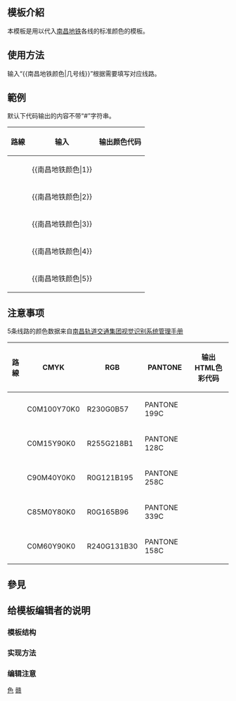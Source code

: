 <includeonly><!-- 在這裡加入模板的保護標識 --></includeonly><noinclude>{{Documentation subpage}}</noinclude>
<!-- 在本行下編輯模板說明 -->
== 模板介紹 ==
本模板是用以代入[[南昌地铁]]各线的标准颜色的模板。

== 使用方法 ==
输入“<nowiki>{{南昌地铁颜色|几号线}}</nowiki>”根据需要填写对应线路。

== 範例 ==
默认下代码输出的内容不带“&#35;”字符串。
{| class="wikitable"
|- 
! 路線 || 输入 || 输出颜色代码
|-
| {{南昌地铁线路名|1|block}} || <nowiki>{{南昌地铁颜色|</nowiki>1<nowiki>}}</nowiki> || {{南昌地铁颜色|1|no}}
|-
| {{南昌地铁线路名|2|block}} || <nowiki>{{南昌地铁颜色|</nowiki>2<nowiki>}}</nowiki> || {{南昌地铁颜色|2|no}}
|-
| {{南昌地铁线路名|3|block}} || <nowiki>{{南昌地铁颜色|</nowiki>3<nowiki>}}</nowiki> || {{南昌地铁颜色|3|no}}
|-
| {{南昌地铁线路名|4|block}} || <nowiki>{{南昌地铁颜色|</nowiki>4<nowiki>}}</nowiki> || {{南昌地铁颜色|4|no}}
|-
| {{南昌地铁线路名|5|block}} || <nowiki>{{南昌地铁颜色|</nowiki>5<nowiki>}}</nowiki> || {{南昌地铁颜色|5|no}}
|}

== 注意事项 ==
5条线路的颜色数据来自[http://www.ncmtr.com/fujian/%E5%8D%97%E6%98%8C%E5%9C%B0%E9%93%81VI.pdf 南昌轨道交通集团视觉识别系统管理手册]
{| class="wikitable"
|- 
! 路線 || CMYK || RGB || PANTONE || 输出HTML色彩代码
|-
| {{南昌地铁线路名|1|block}} || C0M100Y70K0 || R230G0B57 || PANTONE 199C || {{南昌地铁颜色|1|no}}
|-
| {{南昌地铁线路名|2|block}} || C0M15Y90K0 || R255G218B1 || PANTONE 128C || {{南昌地铁颜色|2|no}}
|-
| {{南昌地铁线路名|3|block}} || C90M40Y0K0 || R0G121B195 || PANTONE 258C || {{南昌地铁颜色|3|no}}
|-
| {{南昌地铁线路名|4|block}} || C85M0Y80K0 || R0G165B96 || PANTONE 339C || {{南昌地铁颜色|4|no}}
|-
| {{南昌地铁线路名|5|block}} || C0M60Y90K0 || R240G131B30 || PANTONE 158C || {{南昌地铁颜色|5|no}}
|}

== 參見 ==

== 给模板编辑者的说明 ==
=== 模板结构 ===
=== 实现方法 ===
=== 编辑注意 ===

<includeonly>
[[Category:南昌轨道交通模板|色]]
[[Category:中国铁路运输颜色模板|赣]]
</includeonly>